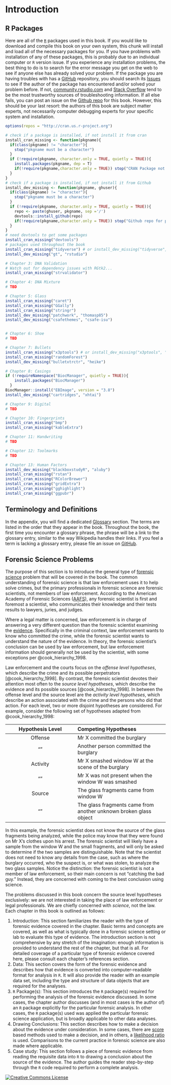 # Introduction {#intro}


## R Packages 

Here are all of the [`R`](#def:rstats) packages used in this book. If you would like to download and compile this book on your own system, this chunk will install and load all of the necessary packages for you. If you have problems with installation of any of these packages, this is probably due to an individual computer or `R` version issue. If you experience any installation problems, the best thing to do is to search for the error message you get on the web to see if anyone else has already solved your problem. If the package you are having troubles with has a [GitHub](https://github.com/) repository, you should search its [Issues](https://github.com/issues) to see if the author of the package has encountered and/or solved your problem before. If not, [community.rstudio.com](https://community.rstudio.com/) and [Stack Overflow](https://stackoverflow.com/questions/tagged/r) tend to be the most trustworthy sources of troubleshooting information. If all else fails, you can post an issue on the [Github repo](https://github.com/sctyner/OpenForSciR/issues) for this book. However, this should be your last resort: the authors of this book are subject matter experts, not necessarily computer debugging experts for your specific system and installation.  

```r
options(repos = "http://cran.us.r-project.org")

# check if a package is installed, if not install it from cran
install_cran_missing <- function(pkgname){
  if(class(pkgname) != "character"){
    stop("pkgname must be a character")
  }
  if (!require(pkgname, character.only = TRUE, quietly = TRUE)){
    install.packages(pkgname, dep = T)
    if(!require(pkgname,character.only = TRUE)) stop("CRAN Package not found")
  }
}
# check if a package is installed, if not install it from Github
install_dev_missing <- function(pkgname, ghuser){
  if(class(pkgname) != "character"){
    stop("pkgname must be a character")
  }
  if (!require(pkgname, character.only = TRUE, quietly = TRUE)){
    repo <- paste(ghuser, pkgname, sep ='/')
    devtools::install_github(repo)
    if(!require(pkgname,character.only = TRUE)) stop("Github repo for package not found")
  }
}
# need devtools to get some packages 
install_cran_missing("devtools")
# packages used throughout the book 
install_cran_missing("tidyverse") # or install_dev_missing("tidyverse", "tidyverse")
install_dev_missing("gt", "rstudio") 

# Chapter 3: DNA Validation
# Watch out for dependency issues with RGtk2...
install_cran_missing("strvalidator")

# Chapter 4: DNA Mixture
# TBD

# Chapter 5: Glass
install_cran_missing("caret")
install_cran_missing("GGally")
install_cran_missing("stringr")
install_dev_missing("patchwork", "thomasp85")
install_dev_missing("csafethemes", "csafe-isu")


# Chapter 6: Shoe
# TBD

# Chapter 7: Bullets
install_cran_missing("x3ptools") # or install_dev_missing("x3ptools", "heike")
install_cran_missing("randomForest") 
install_dev_missing("bulletxtrctr", "heike")

# Chapter 8: Casings
if (!requireNamespace("BiocManager", quietly = TRUE)){
    install.packages("BiocManager")
  }
BiocManager::install("EBImage", version = "3.8")
install_dev_missing("cartridges", "xhtai")

# Chapter 9: Digital 
# TBD 

# Chapter 10: Fingerprints
install_cran_missing("bmp")
install_cran_missing("kableExtra")

# Chapter 11: Handwriting 
# TBD

# Chapter 12: Toolmarks
# TBD

# Chapter 13: Human Factors
install_dev_missing("blackboxstudyR", "aluby")
install_cran_missing("rstan")
install_cran_missing("RColorBrewer")
install_cran_missing("gridExtra")
install_cran_missing("gghighlight")
install_cran_missing("ggpubr")
```

## Terminology and Definitions

In the appendix, you will find a dedicated [Glossary](#glossary) section. The terms are listed in the order that they appear in the book. Throughout the book, the first time you encounter a glossary phrase, the phrase will be a link to the glossary entry, similar to the way Wikipedia handles their links. If you feel a term is lacking a glossary entry, please file an issue on [GitHub](https://github.com/sctyner/OpenForSciR/issues). 

## Forensic Science Problems {#forscip}

The purpose of this section is to introduce the general type of [forensic science](#def:forsci) problem that will be covered in the book. The common understanding of forensic science is that law enforcement uses it to help solve crimes, but the primary professionals in forensic science are forensic scientists, not members of law enforcement. According to the American Academy of Forensic Sciences ([AAFS](https://www.aafs.org/home-page/students/choosing-a-career/whats-a-forensic-scientist/)), any forensic scientist is first and foremost a scientist, who communicates their knowledge and their tests results to lawyers, juries, and judges. 

Where a legal matter is concerned, law enforcement is in charge of answering a very different question than the forensic scientist examining the [evidence](#def:evidence). Specifically in the criminal context, law enforcement wants to know who committed the crime, while the forensic scientist wants to understand the nature of the evidence. In theory, the forensic scientist's conclusion can be used by law enforcement, but law enforcement information should generally not be used by the scientist, with some exceptions per @cook_hierarchy_1998.

Law enforcement and the courts focus on the *offense level hypotheses*, which describe the crime and its possible perpetrators [@cook_hierarchy_1998]. By contrast, the forensic scientist devotes their attention most often to the *source level hypotheses*, which describe the evidence and its possible sources [@cook_hierarchy_1998]. In between the offense level and the source level are the *activity level hypotheses*, which describe an action associated with the crime and the persons who did that action. For each level, two or more disjoint hypotheses are considered. For example, consider the following set of hypotheses adapted from @cook_hierarchy_1998: 

Hypothesis Level | Competing Hypotheses 
:---------------:|:---------------------
Offense          | Mr X committed the burglary
""               | Another person committed the burglary
Activity         | Mr X smashed window W at the scene of the burglary
""               | Mr X was not present when the window W was smashed
Source           | The glass fragments came from window W
""               | The glass fragments came from another unknown broken glass object

In this example, the forensic scientist does not know the source of the glass fragments being analyzed, while the police may know that they were found on Mr X's clothes upon his arrest. The forensic scientist will likely have a sample from the window W and the small fragments, and will only be asked to determine if the two samples are distinguishable. Note that the scientist does not need to know any details from the case, such as where the burglary occurred, who the suspect is, or what was stolen, to analyze the two glass samples. Notice the distinction: the forensic scientist is not a member of law enforcement, so their main concern is not "catching the bad guy." Instead, they are concerned with coming to the best conclusion using science. 

The problems discussed in this book concern the source level hypotheses exclusively: we are not interested in taking the place of law enforcement or legal professionals. We are chiefly concerned with *science*, not the law. Each chapter in this book is outlined as follows: 

1. Introduction: This section familiarizes the reader with the type of forensic evidence covered in the chapter. Basic terms and concepts are covered, as well as what is typically done in a forensic science setting or lab to evaluate this type of evidence. The introduction section is not comprehensive by any stretch of the imagination: enough information is provided to understand the rest of the chapter, but that is all. For detailed coverage of a particular type of forensic evidence covered here, please consult each chapter's references section. 
2. Data: This section covers the form of the forensic evidence and describes how that evidence is converted into computer-readable format for analysis in `R`. It will also provide the reader with an example data set, including the type and structure of data objects that are required for the analyses. 
3. `R` Package(s): This section introduces the `R` package(s) required for performing the analysis of the forensic evidence discussed. In some cases, the chapter author discusses (and in most cases is the author of) an `R` package explicitly for the particular forensic analysis. In other cases, the `R` package(s) used was applied the particular forensic science application, but is broadly applicable to other data analyses. 
4. Drawing Conclusions: This section describes how to make a decision about the evidence under consideration. In some cases, there are [score](#def:score) based methods used to make a decision, and in others, a [likelihood ratio](#def:lr) is used. Comparisons to the current practice in forensic science are also made where applicable. 
5. Case study: This section follows a piece of forensic evidence from reading the requisite data into `R` to drawing a conclusion about the source of the evidence. The author guides the reader step-by-step through the `R` code required to perform a complete analysis. 

<!--With this book, we want to give more students and professionals interested in forensic science open source resources to pursue their research.  --> 

<a rel="license" href="http://creativecommons.org/licenses/by-nc-nd/3.0/us/"><img alt="Creative Commons License" style="border-width:0; display: block; margin-left: auto; margin-right: auto;" src="https://i.creativecommons.org/l/by-nc-nd/3.0/us/88x31.png" /></a>

